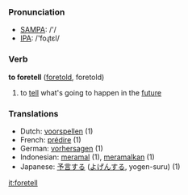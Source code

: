 === Pronunciation ===
*[[w:SAMPA|SAMPA]]: /'/
*[[w:IPA|IPA]]: /'foɻtεl/

=== Verb ===

'''to foretell''' ([[foretold]], foretold)

# to [[tell]] what's going to happen in the [[future]]

=== Translations ===
*Dutch: [[voorspellen]] (1)
*French: [[prédire]] (1)
*German: [[vorhersagen]] (1)
*Indonesian: [[ramal|meramal]] (1), [[ramal|meramalkan]] (1)
*Japanese: [[予言]]する ([[よげん]]する, yogen-suru) (1)

[[it:foretell]]